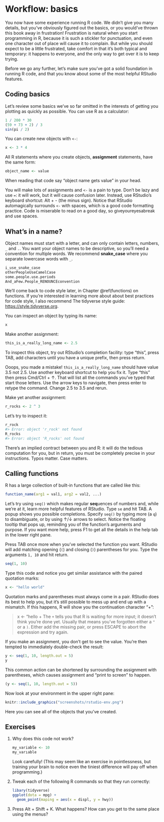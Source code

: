# Workflow: basics

You now have some experience running R code.
We didn't give you many details, but you've obviously figured out the basics, or you would've thrown this book away in frustration!
Frustration is natural when you start programming in R, because it is such a stickler for punctuation, and even one character out of place will cause it to complain.
But while you should expect to be a little frustrated, take comfort in that it's both typical and temporary: it happens to everyone, and the only way to get over it is to keep trying.

Before we go any further, let's make sure you've got a solid foundation in running R code, and that you know about some of the most helpful RStudio features.

## Coding basics

Let's review some basics we've so far omitted in the interests of getting you plotting as quickly as possible.
You can use R as a calculator:

  ```r
1 / 200 * 30
(59 + 73 + 2) / 3
sin(pi / 2)
```

You can create new objects with `<-`:

  ```r
x <- 3 * 4
```

All R statements where you create objects, **assignment** statements, have the same form:

  ```r
object_name <- value
```

When reading that code say "object name gets value" in your head.

You will make lots of assignments and `<-` is a pain to type.
Don't be lazy and use `=`: it will work, but it will cause confusion later.
Instead, use RStudio's keyboard shortcut: Alt + - (the minus sign).
Notice that RStudio automagically surrounds `<-` with spaces, which is a good code formatting practice.
Code is miserable to read on a good day, so giveyoureyesabreak and use spaces.

## What's in a name?

Object names must start with a letter, and can only contain letters, numbers, `_` and `.`.
You want your object names to be descriptive, so you'll need a convention for multiple words.
We recommend **snake_case** where you separate lowercase words with `_`.

```r
i_use_snake_case
otherPeopleUseCamelCase
some.people.use.periods
And_aFew.People_RENOUNCEconvention
```

We'll come back to code style later, in Chapter \@ref(functions) on functions.
If you're interested in learning more about about best practices for code style, I also recommend The tidyverse style guide: [https://style.tidyverse.org](https://style.tidyverse.org/).

You can inspect an object by typing its name:

```r
x
```

Make another assignment:

```r
this_is_a_really_long_name <- 2.5
```

To inspect this object, try out RStudio's completion facility: type "this", press TAB, add characters until you have a unique prefix, then press return.

Ooops, you made a mistake!
  `this_is_a_really_long_name` should have value 3.5 not 2.5.
Use another keyboard shortcut to help you fix it.
Type "this" then press Cmd/Ctrl + ↑.
That will list all the commands you've typed that start those letters.
Use the arrow keys to navigate, then press enter to retype the command.
Change 2.5 to 3.5 and rerun.

Make yet another assignment:

```r
r_rocks <- 2 ^ 3
```

Let's try to inspect it:

  ```r
r_rock
#> Error: object 'r_rock' not found
R_rocks
#> Error: object 'R_rocks' not found
```

There's an implied contract between you and R: it will do the tedious computation for you, but in return, you must be completely precise in your instructions.
Typos matter.
Case matters.

## Calling functions

R has a large collection of built-in functions that are called like this:

```r
function_name(arg1 = val1, arg2 = val2, ...)
```

Let's try using `seq()` which makes regular **seq**uences of numbers and, while we're at it, learn more helpful features of RStudio.
Type `se` and hit TAB.
A popup shows you possible completions.
Specify `seq()` by typing more (a `q`) to disambiguate, or by using ↑/↓ arrows to select.
Notice the floating tooltip that pops up, reminding you of the function's arguments and purpose.
If you want more help, press F1 to get all the details in the help tab in the lower right pane.

Press TAB once more when you've selected the function you want.
RStudio will add matching opening (`(`) and closing (`)`) parentheses for you.
Type the arguments `1, 10` and hit return.

```r
seq(1, 10)
```

Type this code and notice you get similar assistance with the paired quotation marks:

```r
x <- "hello world"
```

Quotation marks and parentheses must always come in a pair.
RStudio does its best to help you, but it's still possible to mess up and end up with a mismatch.
If this happens, R will show you the continuation character "+":

  > x <- "hello
    +
The `+` tells you that R is waiting for more input; it doesn't think you're done yet.
Usually that means you've forgotten either a `"` or a `)`. Either add the missing pair, or press ESCAPE to abort the expression and try again.

If you make an assignment, you don't get to see the value.
You're then tempted to immediately double-check the result:

  ```r
y <- seq(1, 10, length.out = 5)
y
```

This common action can be shortened by surrounding the assignment with parentheses, which causes assignment and "print to screen" to happen.

```r
(y <- seq(1, 10, length.out = 5))
```

Now look at your environment in the upper right pane:

  ```r
knitr::include_graphics("screenshots/rstudio-env.png")
```

Here you can see all of the objects that you've created.

## Exercises

1.  Why does this code not work?

    ```r
    my_variable <- 10
    my_varıable
    ```

    Look carefully!
    (This may seem like an exercise in pointlessness, but training your brain to notice even the tiniest difference will pay off when programming.)

2.  Tweak each of the following R commands so that they run correctly:

    ```r
    libary(tidyverse)
    ggplot(dota = mpg) +
      geom_point(maping = aes(x = displ, y = hwy))
    ```

3.  Press Alt + Shift + K.
    What happens?
    How can you get to the same place using the menus?
